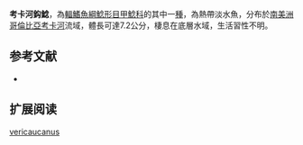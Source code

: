 {{Speciesbox
| name = 考卡河鈎鯰
| image = 
| image_width = 250px
| image_caption = 
| status = NE
| status_system = IUCN3.1
| genus = Ancistrus
| species = vericaucanus
| authority = [[Taphorn,_Armbruster,_Villa-Navarro_&_Ray|Taphorn, Armbruster, Villa-Navarro & Ray]], 2013
| synonyms = 
}}

'''考卡河鈎鯰'''，為[[輻鰭魚綱|輻鰭魚綱]][[鯰形目|鯰形目]][[甲鯰科|甲鯰科]]的其中一[[種|種]]，為熱帶淡水魚，分布於[[南美洲|南美洲]][[哥倫比亞|哥倫比亞]][[考卡河|考卡河]]流域，體長可達7.2公分，棲息在底層水域，生活習性不明。

==参考文献==
*{{FishBase_species|genus=Ancistrus|species=vericaucanus|year=2014|month=11}}

== 扩展阅读 ==
{{refbegin}}
{{wikispecies-inline|Ancistrus vericaucanus|考卡河鈎鯰}}
{{refend}}
{{Taxonbar|from=Q15818397}}

[[Category:鈎鯰屬|vericaucanus]]